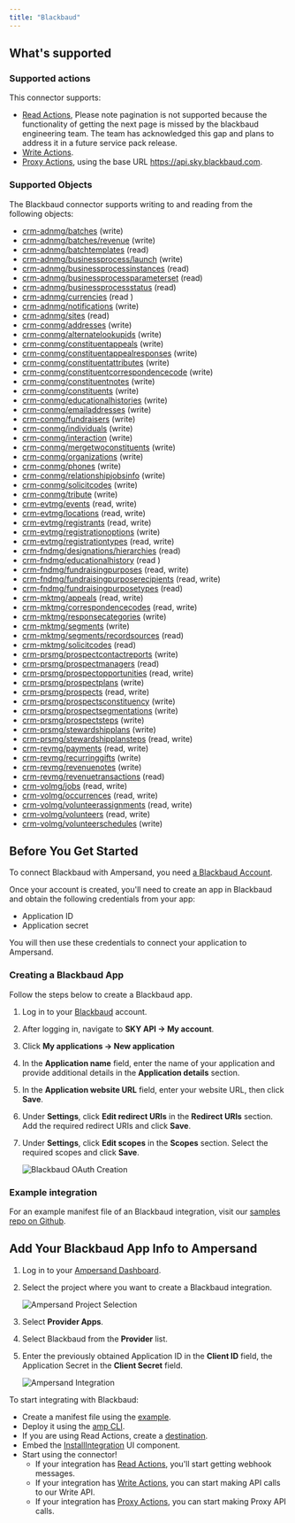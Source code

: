 ```yaml
---
title: "Blackbaud"
---
```

## What's supported

### Supported actions

This connector supports:
- [Read Actions](/read-actions), Please note pagination is not supported because the functionality of getting the next page is missed by the blackbaud engineering team. The team has acknowledged this gap and plans to address it in a future service pack release.
- [Write Actions](/write-actions).
- [Proxy Actions](/proxy-actions), using the base URL https://api.sky.blackbaud.com.

### Supported Objects

The Blackbaud connector supports writing to and reading from the following objects:
- [crm-adnmg/batches](https://developer.sky.blackbaud.com/api#api=crm-adnmg&operation=CreateBatch) (write)
- [crm-adnmg/batches/revenue](https://developer.sky.blackbaud.com/api#api=crm-adnmg&operation=CreateRevenueBatchRow) (write)
- [crm-adnmg/batchtemplates](https://developer.sky.blackbaud.com/api#api=crm-adnmg&operation=ListBatchTemplates) (read)
- [crm-adnmg/businessprocess/launch](https://developer.sky.blackbaud.com/api#api=crm-adnmg&operation=LaunchBusinessProcess) (write)
- [crm-adnmg/businessprocessinstances](https://developer.sky.blackbaud.com/api#api=crm-adnmg&operation=ListBusinessProcessInstances) (read)
- [crm-adnmg/businessprocessparameterset](https://developer.sky.blackbaud.com/api#api=crm-adnmg&operation=SearchBusinessProcessParameters) (read)
- [crm-adnmg/businessprocessstatus](https://developer.sky.blackbaud.com/api#api=crm-adnmg&operation=ListBusinessProcessStatuses) (read)
- [crm-adnmg/currencies](https://developer.sky.blackbaud.com/api#api=crm-adnmg&operation=ListCurrencies) (read )
- [crm-adnmg/notifications](https://developer.sky.blackbaud.com/api#api=crm-adnmg&operation=CreateNotification) (write)
- [crm-adnmg/sites](https://developer.sky.blackbaud.com/api#api=crm-adnmg&operation=SearchSites) (read)
- [crm-conmg/addresses](https://developer.sky.blackbaud.com/api#api=crm-conmg&operation=CreateConstituentAddress) (write)
- [crm-conmg/alternatelookupids](https://developer.sky.blackbaud.com/api#api=crm-conmg&operation=CreateConstituentAlternateLookupId) (write)
- [crm-conmg/constituentappeals](https://developer.sky.blackbaud.com/api#api=crm-conmg&operation=CreateConstituentAppeal) (write)
- [crm-conmg/constituentappealresponses](https://developer.sky.blackbaud.com/api#api=crm-conmg&operation=CreateConstituentAppealResponse) (write)
- [crm-conmg/constituentattributes](https://developer.sky.blackbaud.com/api#api=crm-conmg&operation=CreateConstituentAttribute) (write)
- [crm-conmg/constituentcorrespondencecode](https://developer.sky.blackbaud.com/api#api=crm-conmg&operation=CreateConstituentCorrespondenceCode) (write)
- [crm-conmg/constituentnotes](https://developer.sky.blackbaud.com/api#api=crm-conmg&operation=CreateConstituentNote) (write)
- [crm-conmg/constituents](https://developer.sky.blackbaud.com/api#api=crm-conmg&operation=CreateConstituent) (write)
- [crm-conmg/educationalhistories](https://developer.sky.blackbaud.com/api#api=crm-conmg&operation=CreateEducation) (write)
- [crm-conmg/emailaddresses](https://developer.sky.blackbaud.com/api#api=crm-conmg&operation=CreateConstituentEmailAddress) (write)
- [crm-conmg/fundraisers](https://developer.sky.blackbaud.com/api#api=crm-conmg&operation=CreateConstituentFundraiser) (write)
- [crm-conmg/individuals](https://developer.sky.blackbaud.com/api#api=crm-conmg&operation=CreateIndividual) (write)
- [crm-conmg/interaction](https://developer.sky.blackbaud.com/api#api=crm-conmg&operation=CreateConstituentInteraction) (write)
- [crm-conmg/mergetwoconstituents](https://developer.sky.blackbaud.com/api#api=crm-conmg&operation=CreateMergeTwoConstituents) (write)
- [crm-conmg/organizations](https://developer.sky.blackbaud.com/api#api=crm-conmg&operation=CreateOrganization) (write)
- [crm-conmg/phones](https://developer.sky.blackbaud.com/api#api=crm-conmg&operation=CreateConstituentPhone) (write)
- [crm-conmg/relationshipjobsinfo](https://developer.sky.blackbaud.com/api#api=crm-conmg&operation=CreateRelationshipJobInfo) (write)
- [crm-conmg/solicitcodes](https://developer.sky.blackbaud.com/api#api=crm-conmg&operation=CreateConstituentSolicitCode) (write)
- [crm-conmg/tribute](https://developer.sky.blackbaud.com/api#api=crm-conmg&operation=CreateTribute) (write)
- [crm-evtmg/events](https://developer.sky.blackbaud.com/api#api=crm-evtmg&operation=SearchEvents) (read, write)
- [crm-evtmg/locations](https://developer.sky.blackbaud.com/api#api=crm-evtmg&operation=LocationSearch) (read, write)
- [crm-evtmg/registrants](https://developer.sky.blackbaud.com/api#api=crm-evtmg&operation=SearchEventRegistrants) (read, write)
- [crm-evtmg/registrationoptions](https://developer.sky.blackbaud.com/api#api=crm-evtmg&operation=CreateEventRegistrationOption) (write)
- [crm-evtmg/registrationtypes](https://developer.sky.blackbaud.com/api#api=crm-evtmg&operation=SearchEventRegistrationTypes) (read, write)
- [crm-fndmg/designations/hierarchies](https://developer.sky.blackbaud.com/api#api=crm-fndmg&operation=ListDesignationHierarchies) (read)
- [crm-fndmg/educationalhistory](https://developer.sky.blackbaud.com/api#api=crm-fndmg&operation=SearchEducationalHistories) (read )
- [crm-fndmg/fundraisingpurposes](https://developer.sky.blackbaud.com/api#api=crm-fndmg&operation=SearchFundraisingPurposes) (read, write)
- [crm-fndmg/fundraisingpurposerecipients](https://developer.sky.blackbaud.com/api#api=crm-fndmg&operation=SearchFundraisingPurposeRecipients) (read, write)
- [crm-fndmg/fundraisingpurposetypes](https://developer.sky.blackbaud.com/api#api=crm-fndmg&operation=ListFundraisingPurposeTypes) (read)
- [crm-mktmg/appeals](https://developer.sky.blackbaud.com/api#api=crm-mktmg&operation=SearchMarketingAppeals) (read, write)
- [crm-mktmg/correspondencecodes](https://developer.sky.blackbaud.com/api#api=crm-mktmg&operation=ListCorrespondenceCodes) (read, write)
- [crm-mktmg/responsecategories](https://developer.sky.blackbaud.com/api#api=crm-mktmg&operation=CreateResponseCategory) (write)
- [crm-mktmg/segments](https://developer.sky.blackbaud.com/api#api=crm-mktmg&operation=CreateMarketingSegment) (write)
- [crm-mktmg/segments/recordsources](https://developer.sky.blackbaud.com/api#api=crm-mktmg&operation=ListMarketingSegments) (read)
- [crm-mktmg/solicitcodes](https://developer.sky.blackbaud.com/api#api=crm-mktmg&operation=ListMarketingSolicitCodes) (read)
- [crm-prsmg/prospectcontactreports](https://developer.sky.blackbaud.com/api#api=crm-prsmg&operation=CreateProspectContactReport) (write)
- [crm-prsmg/prospectmanagers](https://developer.sky.blackbaud.com/api#api=crm-prsmg&operation=SearchProspectManagers) (read)
- [crm-prsmg/prospectopportunities](https://developer.sky.blackbaud.com/api#api=crm-prsmg&operation=SearchProspectOpportunities) (read, write)
- [crm-prsmg/prospectplans](https://developer.sky.blackbaud.com/api#api=crm-prsmg&operation=CreateProspectPlan) (write)
- [crm-prsmg/prospects](https://developer.sky.blackbaud.com/api#api=crm-prsmg&operation=CreateProspect) (read, write)
- [crm-prsmg/prospectsconstituency](https://developer.sky.blackbaud.com/api#api=crm-prsmg&operation=CreateProspectConstituency) (write)
- [crm-prsmg/prospectsegmentations](https://developer.sky.blackbaud.com/api#api=crm-prsmg&operation=CreateProspectManager) (write)
- [crm-prsmg/prospectsteps](https://developer.sky.blackbaud.com/api#api=crm-prsmg&operation=CreateProspectSteps) (write)
- [crm-prsmg/stewardshipplans](https://developer.sky.blackbaud.com/api#api=crm-prsmg&operation=CreateStewardshipPlan) (write)
- [crm-prsmg/stewardshipplansteps](https://developer.sky.blackbaud.com/api#api=crm-prsmg&operation=SearchStewardshipPlanSteps) (read, write)
- [crm-revmg/payments](https://developer.sky.blackbaud.com/api#api=crm-revmg&operation=SearchRevenuePayments) (read, write)
- [crm-revmg/recurringgifts](https://developer.sky.blackbaud.com/api#api=crm-revmg&operation=CreateRecurringGift) (write)
- [crm-revmg/revenuenotes](https://developer.sky.blackbaud.com/api#api=crm-revmg&operation=CreateRevenueNote) (write)
- [crm-revmg/revenuetransactions](https://developer.sky.blackbaud.com/api#api=crm-revmg&operation=SearchRevenueTransactions) (read)
- [crm-volmg/jobs](https://developer.sky.blackbaud.com/api#api=crm-volmg&operation=SearchJobs) (read, write)
- [crm-volmg/occurrences](https://developer.sky.blackbaud.com/api#api=crm-volmg&operation=SearchJobOccurrences) (read, write)
- [crm-volmg/volunteerassignments](https://developer.sky.blackbaud.com/api#api=crm-volmg&operation=SearchAssignments) (read, write)
- [crm-volmg/volunteers](https://developer.sky.blackbaud.com/api#api=crm-volmg&operation=SearchVolunteers) (read, write)
- [crm-volmg/volunteerschedules](https://developer.sky.blackbaud.com/api#api=crm-volmg&operation=CreateVolunteerSchedule) (write)

## Before You Get Started

To connect Blackbaud with Ampersand, you need [a Blackbaud Account](https://developer.blackbaud.com/).

Once your account is created, you'll need to create an app in Blackbaud and obtain the following credentials from your app:

- Application ID
- Application secret

You will then use these credentials to connect your application to Ampersand.

### Creating a Blackbaud App

Follow the steps below to create a Blackbaud app.

1. Log in to your [Blackbaud](https://developer.blackbaud.com/) account.

2. After logging in, navigate to **SKY API -> My account**.

3. Click **My applications -> New application**

4. In the **Application name** field, enter the name of your application and provide additional details in the **Application details** section.

5. In the **Application website URL** field, enter your website URL, then click **Save**.

6. Under **Settings**, click **Edit redirect URIs** in the **Redirect URIs** section. Add the required redirect URIs and click **Save**.

7. Under **Settings**, click **Edit scopes** in the **Scopes** section. Select the required scopes and click **Save**.

   ![Blackbaud OAuth Creation](/images/provider-guides/blackbaud_oauth.gif)

### Example integration

For an example manifest file of an Blackbaud integration, visit our [samples repo on Github](https://github.com/amp-labs/samples/blob/main/blackbaud/amp.yaml).


## Add Your Blackbaud App Info to Ampersand

1. Log in to your [Ampersand Dashboard](https://dashboard.withampersand.com).

2. Select the project where you want to create a Blackbaud integration.

   ![Ampersand Project Selection](/images/provider-guides/31a6a12-Ampersand.png)

3. Select **Provider Apps**.  

4. Select Blackbaud from the **Provider** list.

5. Enter the previously obtained Application ID in the **Client ID** field, the Application Secret in the **Client Secret** field.

   ![Ampersand Integration](/images/provider-guides/blackbaud.gif)

To start integrating with Blackbaud:
- Create a manifest file using the [example](https://github.com/amp-labs/samples/blob/main/blackbaud/amp.yaml).
- Deploy it using the [amp CLI](/cli/overview).
- If you are using Read Actions, create a [destination](/destinations).
- Embed the [InstallIntegration](/embeddable-ui-components#install-integration) UI component.
- Start using the connector!
   - If your integration has [Read Actions](/read-actions), you'll start getting webhook messages.
   - If your integration has [Write Actions](/write-actions), you can start making API calls to our Write API.
   - If your integration has [Proxy Actions](/proxy-actions), you can start making Proxy API calls.
